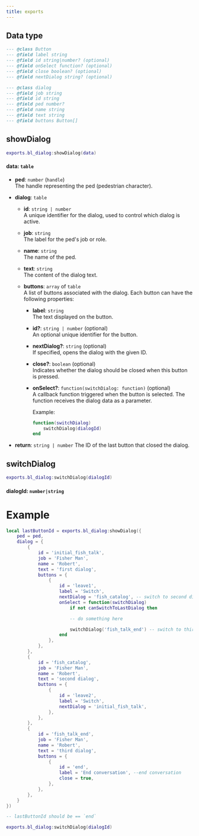 ```yaml
---
title: exports
---
```


## Data type
```lua
--- @class Button
--- @field label string
--- @field id string|number? (optional)
--- @field onSelect function? (optional)
--- @field close boolean? (optional)
--- @field nextDialog string? (optional)

--- @class dialog
--- @field job string
--- @field id string
--- @field ped number?
--- @field name string
--- @field text string
--- @field buttons Button[]
```
## showDialog
```lua
exports.bl_dialog:showDialog(data)
```

#### data: `table`
- **ped**: `number` (`handle`)  
  The handle representing the ped (pedestrian character).

- **dialog**: `table`
  - **id**: `string | number`  
    A unique identifier for the dialog, used to control which dialog is active.

  - **job**: `string`  
    The label for the ped's job or role.

  - **name**: `string`  
    The name of the ped.

  - **text**: `string`  
    The content of the dialog text.

  - **buttons**: `array` of `table`  
    A list of buttons associated with the dialog. Each button can have the following properties:
    
    - **label**: `string`  
      The text displayed on the button.
    
    - **id?**: `string | number` (optional)  
      An optional unique identifier for the button.
    
    - **nextDialog?**: `string` (optional)  
      If specified, opens the dialog with the given ID.
    
    - **close?**: `boolean` (optional)  
      Indicates whether the dialog should be closed when this button is pressed.
    
    - **onSelect?**: `function(switchDialog: function)` (optional)  
      A callback function triggered when the button is selected. The function receives the dialog data as a parameter.

      Example:
      ```lua
      function(switchDialog)
          switchDialog(dialogId)
      end
      ```

- **return**: `string | number`
  The ID of the last button that closed the dialog.

## switchDialog
```lua
exports.bl_dialog:switchDialog(dialogId)
```
#### dialogId: `number|string`

# Example
```lua
local lastButtonId = exports.bl_dialog:showDialog({
    ped = ped,
    dialog = {
        {
            id = 'initial_fish_talk',
            job = 'Fisher Man',
            name = 'Robert',
            text = 'first dialog',
            buttons = {
                {
                    id = 'leave1',
                    label = 'Switch',
                    nextDialog = 'fish_catalog', -- switch to second dialog
                    onSelect = function(switchDialog)
                        if not canSwitchToLastDialog then

                        -- do something here

                        switchDialog('fish_talk_end') -- switch to third dialog
                    end
                },
            },
        },
        {
            id = 'fish_catalog',
            job = 'Fisher Man',
            name = 'Robert',
            text = 'second dialog',
            buttons = {
                {
                    id = 'leave2',
                    label = 'Switch',
                    nextDialog = 'initial_fish_talk',
                },
            },
        },
        {
            id = 'fish_talk_end',
            job = 'Fisher Man',
            name = 'Robert',
            text = 'third dialog',
            buttons = {
                {
                    id = 'end',
                    label = 'End conversation', --end conversation
                    close = true,
                },
            },
        },
    }
})

-- lastButtonId should be == `end`

exports.bl_dialog:switchDialog(dialogId)
```